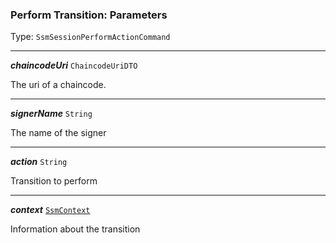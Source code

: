 


### Perform Transition: Parameters

Type: `SsmSessionPerformActionCommand`

---

***chaincodeUri*** `ChaincodeUriDTO`

The uri of a chaincode.



---

***signerName*** `String`

The name of the signer



---

***action*** `String`

Transition to perform



---

***context*** [`SsmContext`](/docs/ssm-chaincode-models--page#ssmcontext)

Information about the transition


